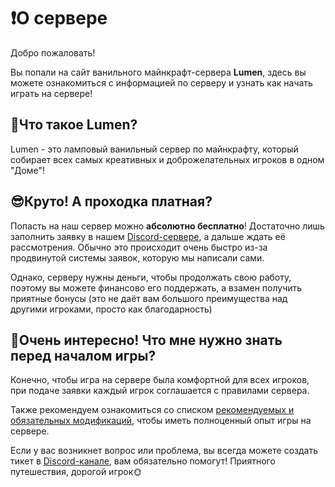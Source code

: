 # ❗О сервере
 
Добро пожаловать! 

Вы попали на сайт ванильного майнкрафт-сервера **Lumen**, здесь вы можете ознакомиться с информацией по серверу и узнать как начать играть на сервере!

## 🤔Что такое **Lumen**?

Lumen - это ламповый ванильный сервер по майнкрафту, который собирает всех самых креативных и доброжелательных игроков в одном "Доме"!

## 😎Круто! А проходка платная?

Попасть на наш сервер можно **абсолютно бесплатно**! Достаточно лишь заполнить заявку в нашем [Discord-сервере](https://discord.gg/2DX6aZw6), а дальше ждать её рассмотрения. Обычно это происходит очень быстро из-за продвинутой системы заявок, которую мы написали сами. 

Однако, серверу нужны деньги, чтобы продолжать свою работу, поэтому вы можете финансово его поддержать, а взамен получить приятные бонусы (это не даёт вам большого преимущества над другими игроками, просто как благодарность)

## 🎇Очень интересно! Что мне нужно знать перед началом игры?

Конечно, чтобы игра на сервере была комфортной для всех игроков, при подаче заявки каждый игрок соглашается с правилами сервера. 

Также рекомендуем ознакомиться со списком [рекомендуемых и обязательных модификаций](https://discord.gg/nZD7UP3RmZ), чтобы иметь полноценный опыт игры на сервере. 

Если у вас возникнет вопрос или проблема, вы всегда можете создать тикет в [Discord-канале](https://discord.gg/nNfSxwfrGU), вам обязательно помогут! Приятного путешествия, дорогой игрок🌞
